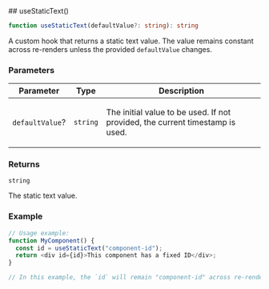 
[//]: # (Do not edit directly)
[//]: # (Generated by the Cocokits TypeDoc custom theme on Tue Mar 25 2025)



<Meta title='Utils/Use Static Text'/>
<MdxPage breadcrumb='Utils' title='Use Static Text' tocItems={tocItems} hideThemeSwitcher={true}>
<div>
</div><div id="selection_usestatictext">
## useStaticText()

```ts
function useStaticText(defaultValue?: string): string
```

A custom hook that returns a static text value. The value remains constant across re-renders
unless the provided `defaultValue` changes.

### Parameters

<div class="arg-type-table-wrapper">
<table class="arg-type-table arg-type-table--full-width">
<thead>
<tr>
<th>Parameter</th>
<th>Type</th>
<th class="description-column">Description</th>
</tr>
</thead>
<tbody>
<tr>
<td>

`defaultValue`?

</td>
<td>

`string`

</td>
<td>

The initial value to be used. If not provided, the current timestamp is used.

</td>
</tr>
</tbody>
</table>
</div>

### Returns

`string`

The static text value.

### Example

```ts
// Usage example:
function MyComponent() {
  const id = useStaticText("component-id");
  return <div id={id}>This component has a fixed ID</div>;
}

// In this example, the `id` will remain "component-id" across re-renders unless the `defaultValue` changes.
```

</div>
</MdxPage>
